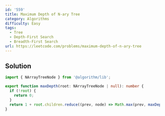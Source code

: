 ```yaml
---
id: '559'
title: Maximum Depth of N-ary Tree
category: Algorithms
difficulty: Easy
tags:
  - Tree
  - Depth-First Search
  - Breadth-First Search
url: https://leetcode.com/problems/maximum-depth-of-n-ary-tree
---
```


## Solution

```typescript filename="solution.ts" copy
import { NArrayTreeNode } from '@algorithm/lib';

export function maxDepth(root: NArrayTreeNode | null): number {
  if (!root) {
    return 0;
  }
  return 1 + root.children.reduce((prev, node) => Math.max(prev, maxDepth(node)), 0);
}
```
